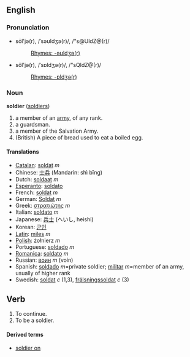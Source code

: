 ==English==
===Pronunciation===
*sōl'jə(r), /ˈsəʊldʒə(r)/, /"s@UldZ@(r)/<!-- what the dictionaries say -->
*:[[Rhymes:English:-əʊldʒə(r)|Rhymes: -əʊldʒə(r)]]
*sŏl'jə(r), /ˈsɒldʒə(r)/, /"sQldZ@(r)/<!-- how i say it -->
*:[[Rhymes:English:-ɒldʒə(r)|Rhymes: -ɒldʒə(r)]]

===Noun===
'''soldier''' ([[soldiers]])

# a member of an [[army]], of any rank.
# a guardsman.
# a member of the Salvation Army.
# (British) A piece of bread used to eat a boiled egg.

====Translations====
*[[Catalan]]: [[soldat]] ''m''
*Chinese: [[士兵]] (Mandarin: shì bīng)
*Dutch: [[soldaat]] ''m''
*[[Esperanto]]: [[soldato]]
*French: [[soldat]] ''m''
*German: [[Soldat]] ''m''
*Greek: [[στρατιώτης]] ''m''
*Italian: [[soldato]] ''m''
*Japanese: [[兵士]] (へいし, heishi)
*Korean: [[군인]]
*[[Latin]]: [[miles]] ''m''
*[[Polish]]: żołnierz ''m''
*Portuguese: [[soldado]] ''m''
*[[Romanica]]: [[soldato]] ''m''
*Russian: [[воин]] ''m'' (voin)
*Spanish: [[soldado]] ''m''=private soldier; [[militar]] ''m''=member of an army, usually of higher rank
*Swedish: [[soldat]] ''c'' (1,3), [[frälsningssoldat]] ''c'' (3)

==Verb==

# To continue.
# To be a soldier.

====Derived terms====
*[[soldier on]]
